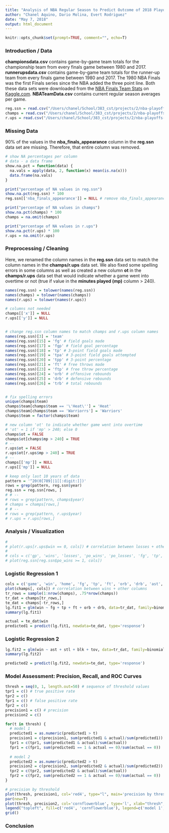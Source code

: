 ```yaml
---
title: "Analysis of NBA Regular Season to Predict Outcome of 2018 Playoffs"
author: "Chanel Aquino, Dario Molina, Evert Rodriguez"
date: "May 7, 2018"
output: html_document
---
```


```r
knitr::opts_chunk$set(prompt=TRUE, comment="", echo=T)
```

### Introduction / Data
__championsdata.csv__ contains game-by-game team totals for the championship team from every finals game between 1980 and 2017. __runnerupsdata.csv__ contains game-by-game team totals for the runner-up team from every finals game between 1980 and 2017. The 1980 NBA Finals was the first Finals series since the NBA added the three point line. Both these data sets were downloaded from the [NBA Finals Team Stats](https://www.kaggle.com/daverosenman/nba-finals-team-stats) on [Kaggle.com](kaggle.com). __NBATeamData.csv__ contains current regular season averages per game. 
```r
reg.ssn = read.csv("/Users/chanel/School/383_cst/projects/2/nba-playoffs-predictor/NBATeamData.csv", na.strings=c('N/A', 'NA'))
champs = read.csv("/Users/chanel/School/383_cst/projects/2/nba-playoffs-predictor/nba-finals-team-stats/championsdata.csv", na.strings=c('N/A', 'NA'))
r.ups = read.csv("/Users/chanel/School/383_cst/projects/2/nba-playoffs-predictor/nba-finals-team-stats/runnerupsdata.csv", na.strings=c('N/A', 'NA'))
```

### Missing Data
90% of the values in the __nba_finals_appearance__ column in the __reg.ssn__ data set are missing. Therefore, that entire column was removed.
```r
# show NA percentages per column
# data - a data frame
show.na.pct = function(data) {
  na.vals = apply(data, 2, function(x) mean(is.na(x)))
  data.frame(na.vals)
}

print("percentage of NA values in reg.ssn")
show.na.pct(reg.ssn) * 100
reg.ssn[['nba_finals_appearance']] = NULL # remove nba_finals_appearance column

print("percentage of NA values in champs")
show.na.pct(champs) * 100
champs = na.omit(champs)

print("percentage of NA values in r.ups")
show.na.pct(r.ups) * 100
r.ups = na.omit(r.ups)
```


### Preprocessing / Cleaning
Here, we renamed the column names in the __reg.ssn__ data set to match the column names in the __champs/r.ups__ data set. We also fixed some spelling errors in some columns as well as created a new column __ot__ in the __champs/r.ups__ data set that would indicate whether a game went into overtime or not (true if value in the __minutes played (mp)__ column > 240).
```r
names(reg.ssn) = tolower(names(reg.ssn))
names(champs) = tolower(names(champs))
names(r.ups) = tolower(names(r.ups))

# columns not needed
champs[['x']] = NULL
r.ups[['y']] = NULL


# change reg.ssn column names to match champs and r.ups column names
names(reg.ssn)[3] = 'team'
names(reg.ssn)[15] = 'fg' # field goals made
names(reg.ssn)[17] = 'fgp' # field goal percentage
names(reg.ssn)[18] = 'tp' # 3-point field goals made
names(reg.ssn)[19] = 'tpa' # 3-point field goals attempted
names(reg.ssn)[20] = 'tpp' # 3-point percentage
names(reg.ssn)[21] = 'ft' # free throws made
names(reg.ssn)[23] = 'ftp' # free throw percentage
names(reg.ssn)[24] = 'orb' # offensive rebounds
names(reg.ssn)[25] = 'drb' # defensive rebounds
names(reg.ssn)[26] = 'trb' # total rebounds


# fix spelling errors
unique(champs$team)
champs$team[champs$team == '\'Heat\''] = 'Heat'
champs$team[champs$team == 'Warriorrs'] = 'Warriors'
champs$team = factor(champs$team)

# new column 'ot' to indicate whether game went into overtime
# 'ot' = 1 if 'mp' > 240; else 0
champs$ot = FALSE
champs$ot[champs$mp > 240] = TRUE
# --
r.ups$ot = FALSE
r.ups$ot[r.ups$mp > 240] = TRUE
# --
champs[['mp']] = NULL
r.ups[['mp']] = NULL

# keep only last 10 years of data
pattern = '^20(0[789]|1[[:digit:]])'
rows = grep(pattern, reg.ssn$year)
reg.ssn = reg.ssn[rows, ]
# # --
# rows = grep(pattern, champs$year)
# champs = champs[rows,]
# # --
# rows = grep(pattern, r.ups$year)
# r.ups = r.ups[rows,]
```

### Analysis / Visualization
```r
# 
# plot(r.ups[r.ups$win == 0, cols]) # correlation between losses + other columns
# 
# cols = c('gp', 'wins', 'losses', 'po_wins', 'po_losses', 'fg', 'tp', 'ft', 'orb', 'drb', 'ast', 'stl', 'tov', 'blk', 'pts')
# plot(reg.ssn[reg.ssn$po_wins >= 1, cols])
```

### Logistic Regression 1
```r
cols = c('game', 'win', 'home', 'fg', 'tp', 'ft', 'orb', 'drb', 'ast', 'stl', 'blk', 'tov', 'pf', 'pts', 'ot')
plot(champs[, cols]) # correlation between wins + other columns
tr_rows = sample(1:nrow(champs), .75*nrow(champs))
tr_dat = champs[tr_rows,]
te_dat = champs[-tr_rows,]
lg.fit1 = glm(win ~ fg + tp + ft + orb + drb, data=tr_dat, family=binomial)
summary(lg.fit1)

actual = te_dat$win
predicted1 = predict(lg.fit1, newdata=te_dat, type='response')
```

### Logistic Regression 2
```r
lg.fit2 = glm(win ~ ast + stl + blk + tov, data=tr_dat, family=binomial)
summary(lg.fit2)

predicted2 = predict(lg.fit2, newdata=te_dat, type='response')
```

### Model Assessment: Precision, Recall, and ROC Curves
```r
thresh = seq(0, 1, length.out=50) # sequence of threshold values
tpr1 = c() # true positive rate
tpr2 = c()
fpr1 = c() # false positive rate
fpr2 = c()
precision1 = c() # precision
precision2 = c()

for(t in thresh) {
  # model 1
  predicted1 = as.numeric(predicted1 > t)
  precision1 = c(precision1, sum(predicted1 & actual)/sum(predicted1))
  tpr1 = c(tpr1, sum(predicted1 & actual)/sum(actual))
  fpr1 = c(fpr1, sum(predicted1 == 1 & actual == 0)/sum(actual == 0))
  
  # model 2
  predicted2 = as.numeric(predicted2 > t)
  precision2 = c(precision2, sum(predicted2 & actual)/sum(predicted2))
  tpr2 = c(tpr2, sum(predicted2 & actual)/sum(actual))
  fpr2 = c(fpr2, sum(predicted2 == 1 & actual == 0)/sum(actual == 0))
}
```

```r
# precision by threshold
plot(thresh, precision1, col='red4', type="l", main='precision by threshold', xlab="thresh", ylab="precision", ylim=c(0.68, 0.75))
par(new=T)
plot(thresh, precision2, col='cornflowerblue', type='l', xlab="thresh", ylab="precision")
legend("topleft", fill=c('red4', 'cornflowerblue'), legend=c('model 1', 'model 2'))
grid()
```


### Conclusion